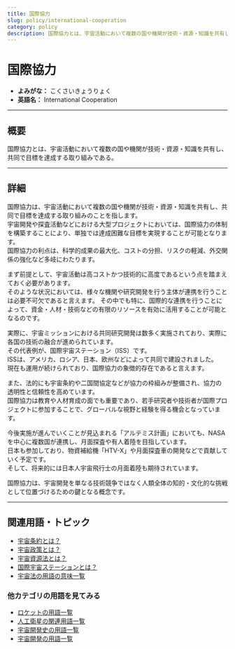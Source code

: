 ```yaml
---
title: 国際協力
slug: policy/international-cooperation
category: policy
description: 国際協力とは、宇宙活動において複数の国や機関が技術・資源・知識を共有し、共同で目標を達成する取り組みである。
---
```



<Head>
  <script type="application/ld+json">
    {`{
      "@context": "https://schema.org",
      "@type": "DefinedTerm",
      "name": "国際協力",
      "inDefinedTermSet": "https://www.space-portal.org",
      "termCode": "policy/international-cooperation",
      "description": "国際協力とは、宇宙活動において複数の国や機関が技術・資源・知識を共有し、共同で目標を達成する取り組みである。",
      "url": "https://www.space-portal.org/docs/policy/international-cooperation"
    }`}
  </script>
</Head>

# 国際協力

- **よみがな：** こくさいきょうりょく  
- **英語名：** International Cooperation  

---

## 概要

国際協力とは、宇宙活動において複数の国や機関が技術・資源・知識を共有し、共同で目標を達成する取り組みである。

---

## 詳細

国際協力は、宇宙活動において複数の国や機関が技術・資源・知識を共有し、共同で目標を達成する取り組みのことを指します。  
宇宙開発や探査活動などにおける大型プロジェクトにおいては、国際協力の体制を構築することにより、単独では達成困難な目標を実現することが可能となります。  
国際協力の利点は、科学的成果の最大化、コストの分担、リスクの軽減、外交関係の強化など多岐にわたります。  

まず前提として、宇宙活動は高コストかつ技術的に高度であるという点を踏まえておく必要があります。  
そのような状況においては、様々な機関や研究開発を行う主体が連携を行うことは必要不可欠であると言えます。 
その中でも特に、国際的な連携を行うことによって、資金・人材・技術などの有限のリソースを有効に活用することが可能となるのです。 

実際に、宇宙ミッションにおける共同研究開発は数多く実施されており、実際に各国の技術の融合が進められています。  
その代表例が、国際宇宙ステーション（ISS）です。  
ISSは、アメリカ、ロシア、日本、欧州などによって共同で建設されました。  
現在も運用が続けられており、国際協力の象徴的存在であると言えます。  

また、法的にも宇宙条約や二国間協定などが協力の枠組みが整備され、協力の透明性と信頼性を高めています。  
国際協力は教育や人材育成の面でも重要であり、若手研究者や技術者が国際プロジェクトに参加することで、グローバルな視野と経験を得る機会となっています。  

今後実施が進んでいくことが見込まれる「アルテミス計画」においても、NASAを中心に複数国が連携し、月面探査や有人着陸を目指しています。  
日本も参加しており、物資補給機「HTV-X」や月面探査車の開発などで貢献していく予定です。  
そして、将来的には日本人宇宙飛行士の月面着陸も期待されています。  

国際協力は、宇宙開発を単なる技術競争ではなく人類全体の知的・文化的な挑戦として位置づけるための鍵となる概念です。

---

## 関連用語・トピック

- [宇宙条約とは？](/docs/policy/outer-space-treaty)
- [宇宙政策とは？](/docs/policy/space-policy)
- [宇宙資源法とは？](/docs/policy/space-resources-law)
- [国際宇宙ステーションとは？](/docs/satellite/index/iss)
- [宇宙法の用語の意味一覧](/docs/category/policy)

### 他カテゴリの用語を見てみる
- [ロケットの用語一覧](/docs/category/rocket)
- [人工衛星の関連用語一覧](/docs/category/satellite)
- [宇宙開発史の用語一覧](/docs/category/history)
- [宇宙開発の用語一覧](/docs/category/glossary)
